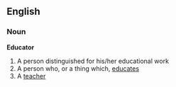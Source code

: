 == English ==
=== Noun ===
'''Educator'''
# A person distinguished for his/her educational work
# A person who, or a thing which, [[educates]] 
# A [[teacher]]